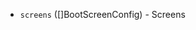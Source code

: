 <!-- Code generated from the comments of the BootScreenTest struct in builder/parallels/common/boot_screen_test.go; DO NOT EDIT MANUALLY -->

- `screens` ([]BootScreenConfig) - Screens

<!-- End of code generated from the comments of the BootScreenTest struct in builder/parallels/common/boot_screen_test.go; -->
